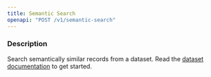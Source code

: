 ```yaml
---
title: Semantic Search
openapi: "POST /v1/semantic-search"
---
```


### Description

Search semantically similar records from a dataset. Read the
[dataset documentation](/datasets/indexing) to get started.
